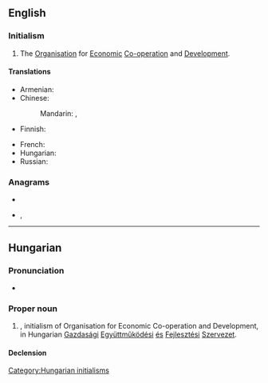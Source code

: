 ==English==

===Initialism===
{{rfc-header|Initialism}}
{{head|en|initialism}}
{{wikipedia}}

# The [[organization|Organisation]] for [[economic|Economic]] [[co-operation|Co-operation]] and [[development|Development]].

====Translations====
{{trans-top|the Organsiation for Economic Co-operation and Development}}
* Armenian: {{t|hy|ՏՀԶԿ}}
* Chinese:
*: Mandarin: {{t+|cmn|經濟合作與發展組織|sc=Hani}}, {{t+|cmn|经济合作与发展组织|tr=jīngjì hézuò yǔ fāzhǎn zǔzhī|sc=Hani}}
* Finnish: {{t+|fi|OECD}}
{{trans-mid}}
* French: {{t+|fr|OCDE|f}}
* Hungarian: {{t+|hu|OECD}}
* Russian: {{t|ru|ОЭСР|f}}
{{trans-bottom}}

===Anagrams===
* {{l|en|code}}
* {{l|en|coed}}, {{l|en|co-ed}}

----

==Hungarian==
{{wikipedia|lang=hu}}

===Pronunciation===
* {{hu-IPA|óecédé}}

===Proper noun===
{{head|hu|proper noun}}

# {{l|en|OECD}}, initialism of Organisation for Economic Co-operation and Development, in Hungarian [[gazdasági|Gazdasági]] [[együttműködési|Együttműködési]] [[és]] [[fejlesztési|Fejlesztési]] [[szervezet|Szervezet]].

====Declension====
{{hu-infl-nom|OECD-|e|n=sg}}{{hu-pos-tek|OECD-|j|jei|n=sg}}

[[Category:Hungarian initialisms]]